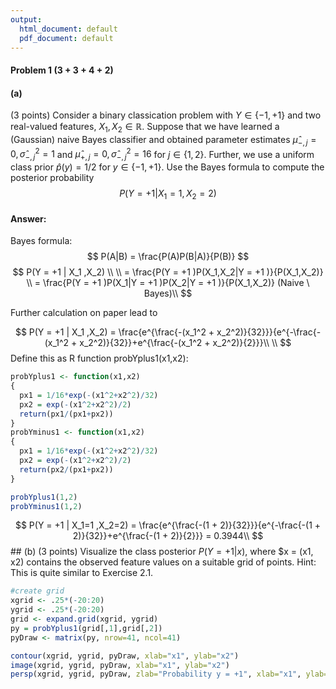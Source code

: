 ```yaml
---
output:
  html_document: default
  pdf_document: default
---
```


#### Problem 1 (3 + 3 + 4 + 2)

#### (a) 

(3 points) Consider a binary classication problem with $Y\in\{-1,+1\}$ and two real-valued features, 
$X_1,X_2\in \mathbb{R}$. Suppose that we have learned a (Gaussian) naive Bayes classifier and obtained parameter estimates $\hat{\mu}_{-,j}= 0, \hat{\sigma}^{2}_{-,j}=1$ and $\hat{\mu}_{+,j}= 0, \hat{\sigma}^{2}_{-,j}=16$ for $j\in\{1,2\}$. Further, we use a uniform class prior $\hat{p}(y)=1/2$ for $y\in\{-1,+1\}$. 
Use the Bayes formula to compute the posterior probability
$$
P(Y = +1 | X_1 = 1,X_2 = 2)
$$

#### Answer:
Bayes formula:
$$
P(A|B) = \frac{P(A)P(B|A)}{P(B)}
$$
$$
P(Y = +1 | X_1 ,X_2) \\ \\
= \frac{P(Y = +1 )P(X_1,X_2|Y = +1 )}{P(X_1,X_2)} \\
= \frac{P(Y = +1 )P(X_1|Y = +1 )P(X_2|Y = +1 )}{P(X_1,X_2)} (Naive \  Bayes)\\
$$

Further calculation on paper lead to

$$
P(Y = +1 | X_1 ,X_2) = \frac{e^{\frac{-(x_1^2 + x_2^2)}{32}}}{e^{-\frac{-(x_1^2 + x_2^2)}{32}}+e^{\frac{-(x_1^2 + x_2^2)}{2}}}\\ \\
$$
Define this as R function probYplus1(x1,x2):
```r
probYplus1 <- function(x1,x2)
{
  px1 = 1/16*exp(-(x1^2+x2^2)/32)
  px2 = exp(-(x1^2+x2^2)/2)
  return(px1/(px1+px2))
}
probYminus1 <- function(x1,x2)
{
  px1 = 1/16*exp(-(x1^2+x2^2)/32)
  px2 = exp(-(x1^2+x2^2)/2)
  return(px2/(px1+px2))
}
```

```r
probYplus1(1,2)
probYminus1(1,2)
```
$$
P(Y = +1 | X_1=1 ,X_2=2) = \frac{e^{\frac{-(1 + 2)}{32}}}{e^{-\frac{-(1 + 2)}{32}}+e^{\frac{-(1 + 2)}{2}}} = 0.3944\\ 
$$
## (b) 
(3 points) Visualize the class posterior $P(Y = +1 | x)$, where $x = (x1, x2) contains the observed feature values on a suitable grid of points.
Hint: This is quite similar to Exercise 2.1.
```r
#create grid 
xgrid <- .25*(-20:20)
ygrid <- .25*(-20:20)
grid <- expand.grid(xgrid, ygrid)
py = probYplus1(grid[,1],grid[,2])
pyDraw <- matrix(py, nrow=41, ncol=41)

contour(xgrid, ygrid, pyDraw, xlab="x1", ylab="x2")
image(xgrid, ygrid, pyDraw, xlab="x1", ylab="x2")
persp(xgrid, ygrid, pyDraw, zlab="Probability y = +1", xlab="x1", ylab="x2",phi = 35, theta = 10)
```
